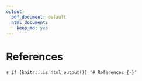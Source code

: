 ```yaml
---
output:
  pdf_document: default
  html_document:
    keep_md: yes
---
```


# References
`r if (knitr:::is_html_output()) '# References {-}'`
